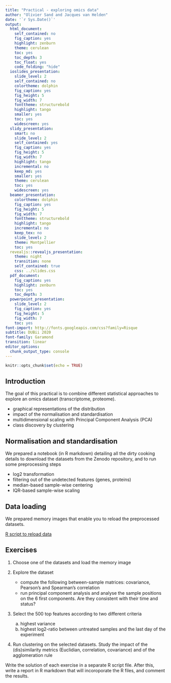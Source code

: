 ```yaml
---
title: "Practical - exploring omics data"
author: "Olivier Sand and Jacques van Helden"
date: '`r Sys.Date()`'
output:
  html_document:
    self_contained: no
    fig_caption: yes
    highlight: zenburn
    theme: cerulean
    toc: yes
    toc_depth: 3
    toc_float: yes
    code_folding: "hide"
  ioslides_presentation:
    slide_level: 2
    self_contained: no
    colortheme: dolphin
    fig_caption: yes
    fig_height: 5
    fig_width: 7
    fonttheme: structurebold
    highlight: tango
    smaller: yes
    toc: yes
    widescreen: yes
  slidy_presentation:
    smart: no
    slide_level: 2
    self_contained: yes
    fig_caption: yes
    fig_height: 5
    fig_width: 7
    highlight: tango
    incremental: no
    keep_md: yes
    smaller: yes
    theme: cerulean
    toc: yes
    widescreen: yes
  beamer_presentation:
    colortheme: dolphin
    fig_caption: yes
    fig_height: 5
    fig_width: 7
    fonttheme: structurebold
    highlight: tango
    incremental: no
    keep_tex: no
    slide_level: 2
    theme: Montpellier
    toc: yes
  revealjs::revealjs_presentation:
    theme: night
    transition: none
    self_contained: true
    css: ../slides.css
  pdf_document:
    fig_caption: yes
    highlight: zenburn
    toc: yes
    toc_depth: 3
  powerpoint_presentation:
    slide_level: 2
    fig_caption: yes
    fig_height: 5
    fig_width: 7
    toc: yes
font-import: http://fonts.googleapis.com/css?family=Risque
subtitle: DUBii 2020
font-family: Garamond
transition: linear
editor_options: 
  chunk_output_type: console
---
```


```r
knitr::opts_chunk$set(echo = TRUE)
```

## Introduction


The goal of this practical is to combine different statistical approaches to explore an omics dataset (transcriptome, proteome). 

- graphical representations of the distribution
- impact of the normalisation and standardisation
- multidimensional scaling with Principal Component Analysis (PCA)
- class discovery by clustering


## Normalisation and standardisation

We prepared a notebook (in R markdown) detailing all the dirty cooking details to download the datasets from the Zenodo repository, and to run some preprocessing steps

- log2 transformation
- filtering out of the undetected features (genes, proteins)
- median-based sample-wise centering
- IQR-based sample-wise scaling

## Data loading

We prepared memory images that enable you to reload the preprocessed datasets. 

[R script to reload data](R/01_reload_data.R)

## Exercises

1. Choose one of the datasets and load the memory image

2. Explore the dataset 

    - compute the following between-sample matrices: covariance, Pearson's and Spearman's correlation 
    - run principal component analysis and analyse the sample positions on the 6 first components. Are they consistent with their time and status?

3. Select the 500 top features according to two different criteria

      a. highest variance
      b. highest log2-ratio between untreated samples and the last day of the experiment

4. Run clustering on the selected datasets. Study the impact of the (dis)similarity metrics (Euclidian, correlation, covariance) and of the agglomeration rule

Write the solution of each exercise in a separate R script file. 
After this, write a report in R markdown that will incoroporate the R files, and comment the results. 



